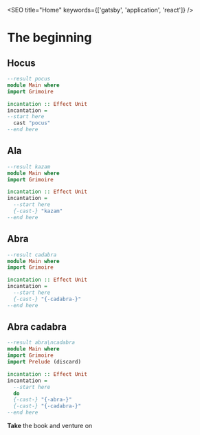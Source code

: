 

<SEO title="Home" keywords={['gatsby', 'application', 'react']} />

# The beginning

## Hocus

```purescript
--result pocus
module Main where
import Grimoire

incantation :: Effect Unit
incantation =
--start here
  cast "pocus"
--end here
```

## Ala
```purescript
--result kazam
module Main where
import Grimoire

incantation :: Effect Unit
incantation = 
  --start here
  {-cast-} "kazam"
--end here
```

## Abra
```purescript
--result cadabra
module Main where
import Grimoire

incantation :: Effect Unit
incantation = 
  --start here
  {-cast-} "{-cadabra-}"
--end here
```

## Abra cadabra
```purescript
--result abra\ncadabra
module Main where
import Grimoire
import Prelude (discard)

incantation :: Effect Unit
incantation = 
  --start here
  do
  {-cast-} "{-abra-}"
  {-cast-} "{-cadabra-}"
--end here
```


<Link to="/take/"><b>Take</b> the book and venture on</Link>


